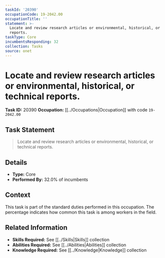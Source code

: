 ```yaml
---
taskId: '20390'
occupationCode: 19-2042.00
occupationTitle: ''
statement: >-
  Locate and review research articles or environmental, historical, or technical
  reports.
taskType: Core
incumbentsResponding: 32
collection: Tasks
source: onet
---
```

# Locate and review research articles or environmental, historical, or technical reports.

**Task ID:** 20390
**Occupation:** [[../Occupations|Occupation]] with code `19-2042.00`

## Task Statement

> Locate and review research articles or environmental, historical, or technical reports.

## Details

- **Type:** Core
- **Performed By:** 32.0% of incumbents

## Context

This task is part of the standard duties performed in this occupation. The percentage indicates how common this task is among workers in the field.

## Related Information

- **Skills Required:** See [[../Skills|Skills]] collection
- **Abilities Required:** See [[../Abilities|Abilities]] collection
- **Knowledge Required:** See [[../Knowledge|Knowledge]] collection
